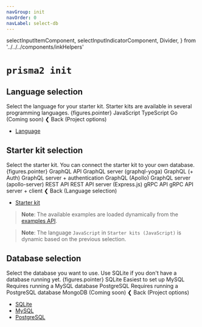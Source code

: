 ```yaml
---
navGroup: init
navOrder: 0
navLabel: select-db
---
```


  selectInputItemComponent,
  selectInputIndicatorComponent,
  Divider,
} from '../../../components/inkHelpers'

# `prisma2 init`

## Language selection

<Terminal>
  <Box flexDirection="column" marginLeft={2}>
    <Text bold>Select the language for your starter kit.</Text>
    <Color dim>Starter kits are available in several programming languages.</Color>
  </Box>
  <BorderBox
    flexDirection="column"
    marginTop={1}
    marginBottom={1}
    title={chalk.bold('Supported languages')}
  >
    <Box>
      <Color cyan>
        {figures.pointer} <Text bold>JavaScript</Text>
      </Color>
    </Box>
    <Box>
      <Box marginLeft={2}>TypeScript</Box>
    </Box>
    <Box>
      <Box marginLeft={2}>
        <Color dim>Go (Coming soon)</Color>
      </Box>
    </Box>
  </BorderBox>
  <Box>
    <Color gray>❮ </Color>
    <Text bold>Back</Text>
    <Color dim> (Project options)</Color>
  </Box>
</Terminal>

- [Language](#starter-kit-selection)

## Starter kit selection

<Terminal>
  <Box flexDirection="column" marginLeft={2}>
    <Text bold>Select the starter kit.</Text>
    <Color dim>You can connect the starter kit to your own database.</Color>
  </Box>
  <BorderBox
    flexDirection="column"
    marginTop={1}
    marginBottom={1}
    title={chalk.bold('Starter kits (JavaScript)')}
  >
    <Box width={100}>
      <Box>
        <Color cyan>
          <Box width={19}>
            {figures.pointer} <Text bold>GraphQL API</Text>
          </Box>
          <Color dim> GraphQL server (graphql-yoga)</Color>
        </Color>
      </Box>
    </Box>
    <Box width={100}>
      <Box marginLeft={2}>
        <Box width={19}>
          <Font>GraphQL (+ Auth)</Font>
        </Box>
        <Color dim>GraphQL server + authentication</Color>
      </Box>
    </Box>
    <Box width={100}>
      <Box marginLeft={2}>
        <Box width={19}>
          <Font>GraphQL (Apollo)</Font>
        </Box>
        <Color dim>GraphQL server (apollo-server)</Color>
      </Box>
    </Box>
    <Box width={100}>
      <Box marginLeft={2}>
        <Box width={19}>
          <Font>REST API</Font>
        </Box>
        <Color dim>REST API server (Express.js)</Color>
      </Box>
    </Box>
    <Box width={100}>
      <Box marginLeft={2}>
        <Box width={19}>
          <Font>gRPC API</Font>
        </Box>
        <Color dim>gRPC API server + client</Color>
      </Box>
    </Box>
  </BorderBox>
  <Box>
    <Color gray>❮ </Color>
    <Text bold>Back</Text>
    <Color dim> (Language selection)</Color>
  </Box>
</Terminal>

- [Starter kit](#database-selection)

> **Note**: The available examples are loaded dynamically from the [examples API](../examples-api).

> **Note**: The language `JavaScript` in `Starter kits (JavaScript)` is dynamic based on the previous selection.

## Database selection

<Terminal>
  <Box flexDirection="column" marginLeft={2}>
    <Text bold>Select the database you want to use.</Text>
    <Color dim>Use SQLite if you don't have a database running yet.</Color>
  </Box>
  <BorderBox
    flexDirection="column"
    marginTop={1}
    marginBottom={1}
    title={chalk.bold('Supported databases')}
  >
    <Box width={100}>
      <Box>
        <Color cyan>
          <Box width={15}>
            {figures.pointer} <Text bold>SQLite</Text>
          </Box>
          <Color dim> Easiest to set up</Color>
        </Color>
      </Box>
    </Box>
    <Box width={100}>
      <Box marginLeft={2}>
        <Box width={15}>
          <Font>MySQL</Font>
        </Box>
        <Color dim>Requires running a MySQL database</Color>
      </Box>
    </Box>
    <Box width={100}>
      <Box marginLeft={2}>
        <Box width={15}>
          <Font>PostgreSQL</Font>
        </Box>
        <Color dim>Requires running a PostgreSQL database</Color>
      </Box>
    </Box>
    <Box width={100}>
      <Box marginLeft={2}>
        <Color dim>
          <Box width={15}>MongoDB</Box>
          <Font>(Coming soon)</Font>
        </Color>
      </Box>
    </Box>
  </BorderBox>
  <Box>
    <Color gray>❮ </Color>
    <Text bold>Back</Text>
    <Color dim> (Project options)</Color>
  </Box>
</Terminal>

- [SQLite](./sqlite)
- [MySQL](./mysql)
- [PostgreSQL](./postgresql)
